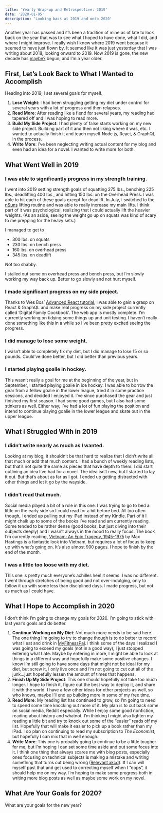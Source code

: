 ```yaml
---
title: 'Yearly Wrap-up and Retrospective: 2019'
date: '2020-01-05'
description: 'Looking back at 2019 and onto 2020'
---
```


Another year has passed and it’s been a tradition of mine as of late to look back on the year that was to see what I hoped to have done, what I did, and where I might improve. I really wish I knew where 2019 went because it seemed to have just flown by. It seemed like it was just yesterday that I was writing about 2018, looking onward to 2019. Now 2019 is gone, the new decade has [maybe?](https://xkcd.com/2249/) begun, and I’m a year older.

## First, Let’s Look Back to What I Wanted to Accomplish

Heading into 2019, I set several goals for myself.

1. **Lose Weight**: I had been struggling getting my diet under control for several years with a lot of progress and then relapses.
2. **Read More**: After reading like a fiend for several years, my reading had tapered off and I was hoping to read more.
3. **Build My Side Project**: I had plenty of false starts working on my new side project. Building part of it and then not liking where it was, etc. I wanted to actually finish it and teach myself Node.js, React, & GraphQL in the process.
4. **Write More**: I’ve been neglecting writing actual content for my blog and even had an idea for a novel. I wanted to write more for both.

## What Went Well in 2019

### I was able to significantly progress in my strength training.

I went into 2019 setting strength goals of squatting 275 lbs., benching 225 lbs., deadlifting 400 lbs., and hitting 150 lbs. on the Overhead Press. I was able to hit each of these goals except for deadlift. In July, I switched to the [nSuns](https://liftvault.com/programs/powerlifting/n-suns-lifting-spreadsheets/) lifting routine and was able to really increase my main lifts. I think part of it was psychological, realizing that I could actually lift the heavier weights. (As an aside, seeing the weight go up on squats was kind of scary to me prepping for the heavy sets.)

I managed to get to

-   300 lbs. on squats
-   230 lbs. on bench press
-   160 lbs. on overhead press
-   345 lbs. on deadlift

<PostImage
    src="/images/posts/2020-01-05-yearly-wrapup-and-retrospective-2019/2019-strength-training-charts.png"
    alt="Charts showing progress in squat, bench press, deadlift & overhead press"
    centered
    shadowed
/>

Not too shabby.

I stalled out some on overhead press and bench press, but I’m slowly working my way back up. Better to go slowly and not hurt myself.

### I made significant progress on my side project.

Thanks to Wes Bos’ [Advanced React tutorial](https://advancedreact.com/), I was able to gain a grasp on React & GraphQL and make real progress on my side project currently called ‘Digital Family Cookbook’. The web app is mostly complete. I’m currently working on tidying some things up and unit testing. I haven’t really done something like this in a while so I’ve been pretty excited seeing the progress.

### I did manage to lose some weight.

I wasn’t able to completely fix my diet, but I did manage to lose 15 or so pounds. Could’ve done better, but I did better than previous years.

### I started playing goalie in hockey.

This wasn’t really a goal for me at the beginning of the year, but in September, I started playing goalie in ice hockey. I was able to borrow the gear from a fellow goalie in the lower league, tried it in some practice sessions, and decided I enjoyed it. I’ve since purchased the gear and just finished my first season. I had some good games, but I also had some stinkers as well. Either way, I’ve had a lot of fun playing the position and intend to continue playing goalie in the lower league and skate out in the upper league.

<PostImage
    src="/images/posts/2020-01-05-yearly-wrapup-and-retrospective-2019/me-as-goalie.jpg"
    alt="Me tending the net as a hockey goalie"
    centered
    shadowed
/>

## What I Struggled With in 2019

### I didn’t write nearly as much as I wanted.

Looking at my blog, it shouldn’t be that hard to realize that I didn’t write all that much or add that much content. I had a bunch of weekly reading lists, but that’s not quite the same as pieces that have depth to them. I did start outlining an idea I’ve had for a novel. The idea isn’t new, but I started to lay it out. But that’s about as far as I got. I ended up getting distracted with other things and let it go by the wayside.

### I didn’t read that much.

Social media played a bit of a role in this one. I was trying to go to bed a little on the early side so I could read for a bit before bed. All too often though, I ended up pulling out my iPad instead of my Kindle. Part of it I might chalk up to some of the books I’ve read and am currently reading. Some tended to be rather dense (good books, but just diving into their subjects deeply) and I wasn’t always in the mood to really focus. The book I’m currently reading, [Vietnam: An Epic Tragedy, 1945-1975](https://www.amazon.com/gp/product/0062405667) by Max Hastings is a fantastic look into Vietnam, but requires a lot of focus to keep up with what’s going on. It’s also almost 900 pages. I hope to finish by the end of the month.

### I was a little too loose with my diet.

This one is pretty much everyone’s achilles heel it seems. I was no different. I went through stretches of being good and not over-indulging, only to follow it up with some less than disciplined days. I made progress, but not as much as I could have.

## What I Hope to Accomplish in 2020

I don’t think I’m going to change my goals for 2020. I’m going to stick with last year’s goals and do better.

1. **Continue Working on My Diet**: Not much more needs to be said here. The one thing I’m going to try to change though is to do better to record what I eat and drink in [MyFitnessPal](https://www.myfitnesspal.com). I think some of the days I realized I was going to exceed my goals (not in a good way), I just stopped entering what I ate. Maybe by entering in more, I might be able to look at things in a different way and hopefully make some positive changes. I know I’m still going to have some days that might not be ideal for my diet, but screw it, I only live once and I’m not going to cut out all of the junk...just hopefully lessen the amount of times that happens.
2. **Finish Up My Side Project**: This one should hopefully not take too much longer. I hope to finish it, figure out the best way to deploy it, and share it with the world. I have a few other ideas for other projects as well, so who knows, maybe I’ll end up building more in some of my free time.
3. **Read More**: My reading list has continued to grow, so I’m going to need to spend some time knocking out more of it. My plan is to cut back some on social media, Reddit especially. While I enjoy some good nonfiction, reading about history and whatnot, I’m thinking I might also lighten my reading a little bit and try to knock out some of the “easier” reads off my list. Hopefully that will make it easier to pick up a book rather than my iPad. I do plan on continuing to read my subscription to _The Economist_, but hopefully I can mix that in well enough.
4. **Write More**: This one is probably going to continue to be a little tougher for me, but I’m hoping I can set some time aside and put some focus into it. I think one thing that always scares me with blog posts, especially ones focusing on technical subjects is making a mistake and writing something that turns out being wrong ([Relevant xkcd](https://www.xkcd.com/386/)). If I can will myself past that and get used to correcting myself when I “oops”, it should help me on my way. I’m hoping to make some progress both in writing more blog posts as well as maybe some work on my novel.

## What Are Your Goals for 2020?

What are your goals for the new year?
